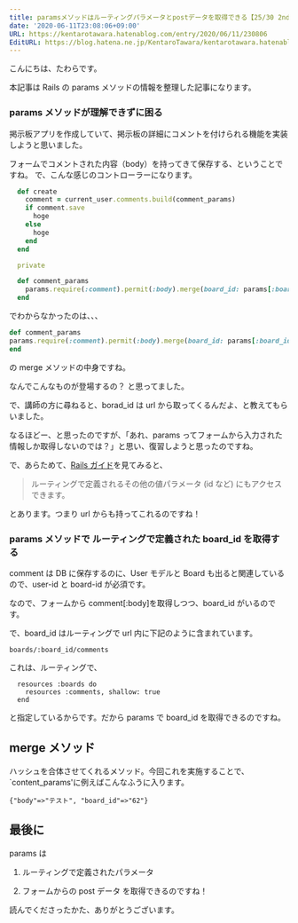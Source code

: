 ```yaml
---
title: paramsメソッドはルーティングパラメータとpostデータを取得できる【25/30 2nd】
date: '2020-06-11T23:08:06+09:00'
URL: https://kentarotawara.hatenablog.com/entry/2020/06/11/230806
EditURL: https://blog.hatena.ne.jp/KentaroTawara/kentarotawara.hatenablog.com/atom/entry/26006613583836890
---
```


こんにちは、たわらです。

本記事は Rails の params メソッドの情報を整理した記事になります。

### params メソッドが理解できずに困る

掲示板アプリを作成していて、掲示板の詳細にコメントを付けられる機能を実装しようと思いました。

フォームでコメントされた内容（body）を持ってきて保存する、ということですね。
で、こんな感じのコントローラーになります。

```ruby
  def create
    comment = current_user.comments.build(comment_params)
    if comment.save
      hoge
    else
      hoge
    end
  end

  private

  def comment_params
    params.require(:comment).permit(:body).merge(board_id: params[:board_id])
  end
```

でわからなかったのは、、、

```ruby
def comment_params
params.require(:comment).permit(:body).merge(board_id: params[:board_id])
end
```

の merge メソッドの中身ですね。

なんでこんなものが登場するの？ と思ってました。

で、講師の方に尋ねると、borad_id は url から取ってくるんだよ、と教えてもらいました。

なるほどー、と思ったのですが、「あれ、params ってフォームから入力された情報しか取得しないのでは？」と思い、復習しようと思ったのですね。

で、あらためて、[Rails ガイド](https://railsguides.jp/action_controller_overview.html#%E3%83%91%E3%83%A9%E3%83%A1%E3%83%BC%E3%82%BF)を見てみると、

> ルーティングで定義されるその他の値パラメータ (id など) にもアクセスできます。

とあります。つまり url からも持ってこれるのですね！

### params メソッドで ルーティングで定義された board_id を取得する

comment は DB に保存するのに、User モデルと Board も出ると関連しているので、user-id と board-id が必須です。

なので、フォームから comment[:body]を取得しつつ、board_id がいるのです。

で、board_id はルーティングで url 内に下記のように含まれています。

`boards/:board_id/comments`

これは、ルーティングで、

```
  resources :boards do
    resources :comments, shallow: true
  end
```

と指定しているからです。だから params で board_id を取得できるのですね。

## merge メソッド

ハッシュを合体させてくれるメソッド。今回これを実施することで、`content_params'に例えばこんなふうに入ります。

`{"body"=>"テスト", "board_id"=>"62"}`

## 最後に

params は

1. ルーティングで定義されたパラメータ

2. フォームからの post データ
   を取得できるのですね！

読んでくださったかた、ありがとうございます。
